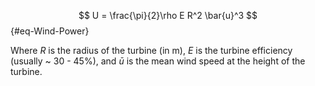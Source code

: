 
$$
U = \frac{\pi}{2}\rho E R^2 \bar{u}^3
$${#eq-Wind-Power}

Where $R$ is the radius of the turbine (in m), $E$ is the turbine efficiency (usually ~ 30 - 45%), and $\bar{u}$ is the mean wind speed at the height of the turbine.
